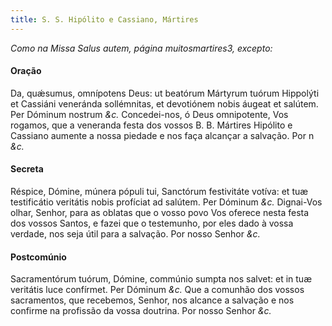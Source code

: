 ```yaml
---
title: S. S. Hipólito e Cassiano, Mártires
---
```


<em>Como na Missa Salus autem, página muitosmartires3, excepto:</em>

#### Oração

<div class="grid grid-cols-2 gap-5">
  <span class="text-justify">
    Da, quǽsumus, omnípotens Deus: ut beatórum Mártyrum tuórum Hippolýti et
    Cassiáni veneránda sollémnitas, et devotiónem nobis áugeat et salútem. Per
    Dóminum nostrum <em>&c.</em>
  </span>
  <span class="text-justify">
    Concedei-nos, ó Deus omnipotente, Vos rogamos, que a veneranda festa dos
    vossos B. B. Mártires Hipólito e Cassiano aumente a nossa piedade e nos faça
    alcançar a salvação. Por n <em>&c.</em>
  </span>
</div>

#### Secreta

<div class="grid grid-cols-2 gap-5">
  <span class="text-justify">
    Réspice, Dómine, múnera pópuli tui, Sanctórum festivitáte votíva: et tuæ
    testificátio veritátis nobis profíciat ad salútem. Per Dóminum <em>&c.</em>
  </span>
  <span class="text-justify">
    Dignai-Vos olhar, Senhor, para as oblatas que o vosso povo Vos oferece nesta
    festa dos vossos Santos, e fazei que o testemunho, por eles dado à vossa
    verdade, nos seja útil para a salvação. Por nosso Senhor <em>&c.</em>
  </span>
</div>

#### Postcomúnio

<div class="grid grid-cols-2 gap-5">
  <span class="text-justify">
    Sacramentórum tuórum, Dómine, commúnio sumpta nos salvet: et in tuæ
    veritátis luce confírmet. Per Dóminum <em>&c.</em>
  </span>
  <span class="text-justify">
    Que a comunhão dos vossos sacramentos, que recebemos, Senhor, nos alcance a
    salvação e nos confirme na profissão da vossa doutrina. Por nosso Senhor
    <em>&c.</em>
  </span>
</div>
